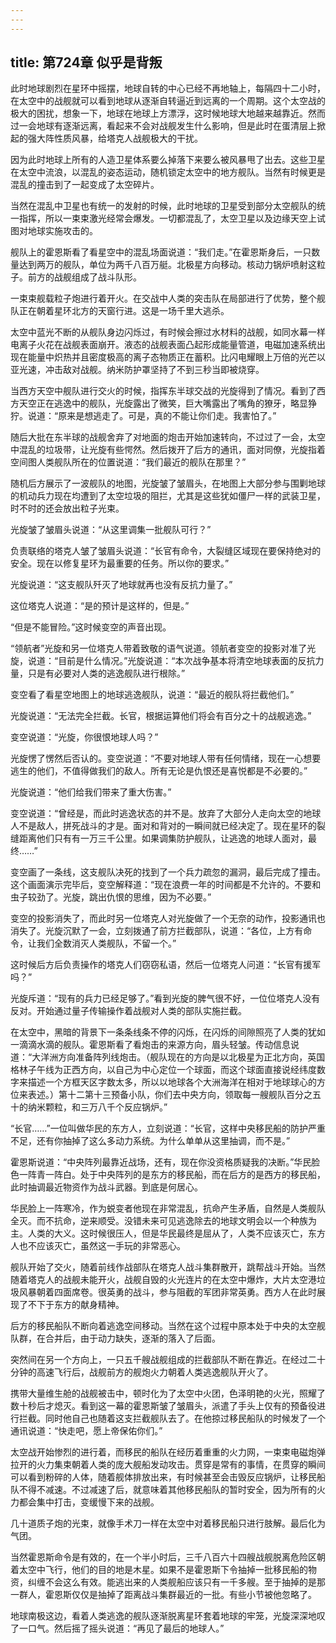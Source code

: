 ```yaml
---
---
---
```

title: 第724章 似乎是背叛
---



此时地球剧烈在星环中摇摆，地球自转的中心已经不再地轴上，每隔四十二小时，在太空中的战舰就可以看到地球从逐渐自转逼近到远离的一个周期。这个太空战的极大的困扰，想象一下，地球在地球上方漂浮，这时候地球大地越来越靠近。然而过一会地球有逐渐远离，看起来不会对战舰发生什么影响，但是此时在蛋清层上掀起的强大阵性质风暴，给塔克人战舰极大的干扰。

因为此时地球上所有的人造卫星体系要么掉落下来要么被风暴甩了出去。这些卫星在太空中流浪，以混乱的姿态运动，随机锁定太空中的地方舰队。当然有时候更是混乱的撞击到了一起变成了太空碎片。

当然在混乱中卫星也有统一的发射的时候，此时地球的卫星受到部分太空舰队的统一指挥，所以一束束激光经常会爆发。一切都混乱了，太空卫星以及边缘天空上试图对地球实施攻击的。

舰队上的霍恩斯看了看星空中的混乱场面说道：“我们走。”在霍恩斯身后，一只数量达到两万的舰队，单位为两千八百万艇。北极星方向移动。核动力锅炉喷射这粒子。前方的战舰组成了战斗队形。

一束束舰载粒子炮进行着开火。在交战中人类的突击队在局部进行了优势，整个舰队正在朝着星环北方的天窗行进。这是一场千里大逃杀。

太空中蓝光不断的从舰队身边闪烁过，有时候会擦过水材料的战舰，如同水幕一样电离子火花在战舰表面崩开。液态的战舰表面凸起形成能量管道，电磁加速系统出现在能量中炽热并且密度极高的离子态物质正在蓄积。比闪电耀眼上万倍的光芒以亚光速，冲击敌对战舰。纳米防护罩坚持了不到三秒当即被烧穿。

当西方天空中舰队进行交火的时候，指挥东半球交战的光旋得到了情况。看到了西方天空正在逃逸中的舰队，光旋露出了微笑，巨大嘴露出了嘴角的獠牙，略显狰狞。说道：“原来是想逃走了。可是，真的不能让你们走。我害怕了。”

随后大批在东半球的战舰舍弃了对地面的炮击开始加速转向，不过过了一会，太空中混乱的垃圾带，让光旋有些愕然。然后拨开了后方的通讯，面对同僚，光旋指着空间图人类舰队所在的位置说道：“我们最近的舰队在那里？”

随机后方展示了一波舰队的地图，光旋皱了皱眉头，在地图上大部分参与围剿地球的机动兵力现在均遭到了太空垃圾的阻拦，尤其是这些犹如僵尸一样的武装卫星，时不时的还会放出粒子光束。

光旋皱了皱眉头说道：“从这里调集一批舰队可行？”

负责联络的塔克人皱了皱眉头说道：“长官有命令，大裂缝区域现在要保持绝对的安全。现在以修复星环为最重要的任务。所以你的要求。”

光旋说道：“这支舰队歼灭了地球就再也没有反抗力量了。”

这位塔克人说道：“是的预计是这样的，但是。”

“但是不能冒险。”这时候变空的声音出现。

“领航者”光旋和另一位塔克人带着致敬的语气说道。领航者变空的投影对准了光旋，说道：“目前是什么情况。”光旋说道：“本次战争基本将清空地球表面的反抗力量，只是有必要对人类的逃逸舰队进行根除。”

变空看了看星空地图上的地球逃逸舰队，说道：“最近的舰队将拦截他们。”

光旋说道：“无法完全拦截。长官，根据运算他们将会有百分之十的战舰逃逸。”

变空说道：“光旋，你很恨地球人吗？”

光旋愣了愣然后否认的。变空说道：“不要对地球人带有任何情绪，现在一心想要逃生的他们，不值得做我们的敌人。所有无论是仇恨还是喜悦都是不必要的。”

光旋说道：“他们给我们带来了重大伤害。”

变空说道：“曾经是，而此时逃逸状态的并不是。放弃了大部分人走向太空的地球人不是敌人，拼死战斗的才是。面对和背对的一瞬间就已经决定了。现在星环的裂缝距离他们只有有一万三千公里。如果调集防护舰队，让逃逸的地球人面对，最终……”

变空画了一条线，这支舰队决死的找到了一个兵力疏忽的漏洞，最后完成了撞击。这个画面演示完毕后，变空解释道：“现在浪费一年的时间都是不允许的。不要和虫子较劲了。光旋，跳出仇恨的思维，因为不必要。”

变空的投影消失了，而此时另一位塔克人对光旋做了一个无奈的动作，投影通讯也消失了。光旋沉默了一会，立刻拨通了前方拦截部队，说道：“各位，上方有命令，让我们全数消灭人类舰队，不留一个。”

这时候后方后负责操作的塔克人们窃窃私语，然后一位塔克人问道：“长官有援军吗？”

光旋斥道：“现有的兵力已经足够了。”看到光旋的脾气很不好，一位位塔克人没有反对。开始通过量子传输操作着战舰对人类的部队实施拦截。

在太空中，黑暗的背景下一条条线条不停的闪烁，在闪烁的间隙照亮了人类的犹如一滴滴水滴的舰队。霍恩斯看了看炮击的来源方向，眉头轻皱。传动信息说道：“大洋洲方向准备阵列线炮击。（舰队现在的方向是以北极星为正北方向，英国格林子午线为正西方向，以自己为中心定位一个球面，而这个球面直接说经纬度数字来描述一个方框天区字数太多，所以以地球各个大洲海洋在相对于地球球心的方位来表述。）第十二第十三预备小队，你们去中央方向，领取每一艘舰队百分之五十的纳米颗粒，和三万八千个反应锅炉。”

“长官……”一位叫做华民的东方人，立刻说道：“长官，这样中央移民船的防护严重不足，还有你抽掉了这么多动力系统。为什么单单从这里抽调，而不是。”

霍恩斯说道：“中央阵列最靠近战场，还有，现在你没资格质疑我的决断。”华民脸色一阵青一阵白。处于中央阵列的是东方的移民船，而在后方的是西方的移民船，此时抽调最近物资作为战斗武器。到底是何居心。

华民脸上一阵寒冷，作为蜕变者他现在非常混乱，抗命产生矛盾，自然是人类舰队全灭。而不抗命，逆来顺受。没错未来可见逃逸除去的地球文明会以一个种族为主。人类的大义。这时候很压人，但是华民最终是屈从了，人类不应该灭亡，东方人也不应该灭亡，虽然这一手玩的非常恶心。

舰队开始了交火，随着前线作战部队在塔克人战斗集群散开，跳帮战斗开始。当然随着塔克人的战舰未能开火，战舰自毁的火光连片的在太空中爆炸，大片太空港垃圾风暴朝着四面席卷。很英勇的战斗，参与阻截的军团非常英勇。西方人在此时展现了不下于东方的献身精神。

后方的移民船队不断向着逃逸空间移动。当然在这个过程中原本处于中央的太空舰队群，在合并后，由于动力缺失，逐渐的落入了后面。

突然间在另一个方向上，一只五千艘战舰组成的拦截部队不断在靠近。在经过二十分钟的高速飞行后，战舰前方的舰炮火力朝着人类逃逸舰队开火了。

携带大量维生舱的战舰被击中，顿时化为了太空中火团，色泽明艳的火光，照耀了数十秒后才熄灭。看到这一幕的霍恩斯皱了皱眉头，派遣了手头上仅有的预备役进行拦截。同时他自己也随着这支拦截舰队去了。在他掠过移民船队的时候发了一个通讯说道：“快走吧，愿上帝保佑你们。”

太空战开始惨烈的进行着，而移民的船队在经历着重重的火力网，一束束电磁炮弹拉开的火力集束朝着人类的庞大舰船发动攻击。贯穿是常有的事情，在贯穿的瞬间可以看到粉碎的人体，随着舰体排放出来，有时候甚至会击毁反应锅炉，让移民船队不得不减速。不过减速了后，就意味着其他移民船队的暂时安全，因为所有的火力都会集中打击，变缓慢下来的战舰。

几十道质子炮的光束，就像手术刀一样在太空中对着移民船只进行肢解。最后化为气团。

当然霍恩斯命令是有效的，在一个半小时后，三千八百六十四艘战舰脱离危险区朝着太空中飞行，他们的目的地是木星。如果不是霍恩斯下令抽掉一批移民船的物资，纠缠不会这么有效。能逃出来的人类舰船应该只有一千多艘。至于抽掉的是那一群人，霍恩斯仅仅是抽掉了距离战斗集群最近的一批。有些小节被他忽略了。

地球南极这边，看着人类逃逸的舰队逐渐脱离星环套着地球的牢笼，光旋深深地叹了一口气。然后摇了摇头说道：“再见了最后的地球人。”